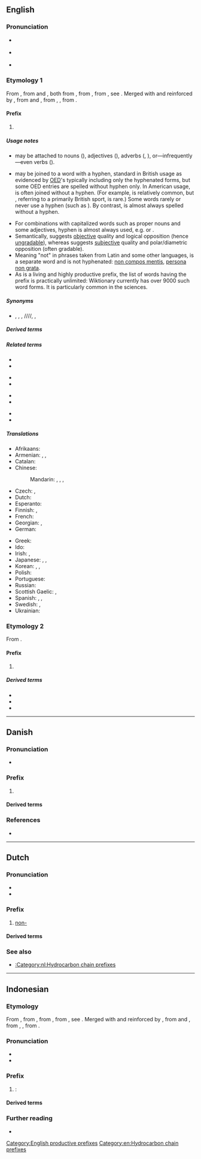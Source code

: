{{also|non|nón|nőn|Non.}}
==English==

===Pronunciation===
* {{a|RP}} {{IPA|en|/ˈnɒn/}}
* {{a|GA}} {{IPA|en|/ˈnɑn/}}
* {{audio|en|En-us-non.ogg|Audio (US)}}

===Etymology 1===
From {{inh|en|enm|non-|t=not, lack of, failure to}}, from {{der|en|enm|non|t=no, not any; not, not at all|lit=none}} and {{der|en|ang|nān-|pos=prefix}}, both from {{der|en|ang|nān|t=no, not any}}, from {{der|en|gmw-pro|*nain}}, from {{der|en|gem-pro|*nainaz|t=none, nought, zero}}, see {{m|en|none}}. Merged with and reinforced by {{inh|en|enm|non-|t=not}}, from {{der|en|fro|non-}} and {{der|en|ML.|nōn|t=not}}, from {{der|en|itc-ola|noinu}}, {{m|la|noinom}}, from {{m|la|ne oinom||not one}}.

====Prefix====
{{en-prefix}}

# {{non-gloss definition|Used in the sense of {{m|en|no}} or {{m|en|none}}, to show lack of or failure to perform; or in the sense of {{m|en|not}}, to negate the meaning of the word to which it is prefixed.}}
#: {{m|en|nonpayment|'''non'''payment|lack of payment, failure to pay}}
#: {{m|en|nonaggressive|'''non'''aggressive|t=not aggressive}}

=====Usage notes=====
* {{m|en||Non-}} may be attached to nouns ({{l|en|nonspace}}), adjectives ({{l|en|nonaggressive}}), adverbs ({{l|en|nonaggressively}}, {{l|en|nonstop}}), or—infrequently—even verbs ({{l|en|nontender}}).
* {{m|en||Non-}} may be joined to a word with a hyphen, standard in British usage as evidenced by [[OED]]'s typically including only the hyphenated forms, but some OED entries are spelled without hyphen only. In American usage, {{m|en||non-}} is often joined without a hyphen. (For example, {{m|en|nonbaseball}} is relatively common, but {{m|en|noncricket}}, referring to a primarily British sport, is rare.) Some {{m|en||non-}} words rarely or never use a hyphen (such as {{m|en|nonentity}}). By contrast, {{m|en|un-}} is almost always spelled without a hyphen.
* For combinations with capitalized words such as proper nouns and some adjectives, hyphen is almost always used, e.g. {{m|en|non-Aristotelian}} or {{m|en|non-English}}.
* Semantically, {{m|en||non-}} suggests [[objective]] quality and logical opposition (hence [[ungradable]]), whereas {{m|en|un-}} suggests [[subjective]] quality and polar/diametric opposition (often gradable).
* Meaning "not" in phrases taken from Latin and some other languages, {{m|en|non}} is a separate word and is not hyphenated: [[non compos mentis]], [[persona non grata]].
* As {{m|en||non-}} is a living and highly productive prefix, the list of words having the prefix {{m|en||non-}} is practically unlimited: Wiktionary currently has over 9000 such word forms. It is particularly common in the sciences.

=====Synonyms=====
* {{sense|not}} {{l|en|a-}}, {{l|en|an-}}, {{l|en|dys-}}, {{l|en|i-}}/{{l|en|il-}}/{{l|en|im-}}/{{l|en|in-}}/{{l|en|ir-}}, {{l|en|mal-}}, {{l|en|un-}}

=====Derived terms=====
{{prefixsee|en}}

=====Related terms=====
{{rel-top4}}
* {{l|en|an-}}
* {{l|en|anti-}}
{{rel-mid4}}
* {{l|en|in-}}
* {{l|en|no}}
{{rel-mid4}}
* {{l|en|non}}
* {{l|en|none}}
{{rel-mid4}}
* {{l|en|not}}
* {{l|en|un-}}
{{rel-bottom}}

=====Translations=====
{{trans-top|not}}
* Afrikaans: {{t|af|nie-}}
* Armenian: {{t+|hy|ոչ}}, {{t|hy|չ-}}, {{t|hy|ան-}}
* Catalan: {{t+|ca|no-}}
* Chinese:
*: Mandarin: {{t+|cmn|不|tr=bù-|sc=Hani}}, {{t+|cmn|非|tr=fēi-|sc=Hani}}, {{t+|cmn|無|sc=Hani}}, {{t+|cmn|无|tr=wú-|sc=Hani}}
* Czech: {{t+|cs|ne-}}, {{t|cs|mimo-}}
* Dutch: {{t|nl|niet-}}
* Esperanto: {{t|eo|ne-}}
* Finnish: {{t+|fi|ei-}}, {{t+|fi|epä-}}
* French: {{t+|fr|non-}}
* Georgian: {{t|ka|არა-}}, {{t|ka|არ-}}
* German: {{t+|de|nicht-}}
{{trans-mid}}
* Greek: {{t+|el|μη}}
* Ido: {{t|io|ne-}}
* Irish: {{t|ga|mí-}}, {{t|ga|neamh-}}
* Japanese: {{t+|ja|非|tr=hi-|sc=Jpan}}, {{t+|ja|不|tr=fu-|sc=Jpan}}, {{t+|ja|無|tr=mu-|sc=Jpan}}
* Korean: {{t+|ko|불(不)}}, {{t+|ko|비(非)}}, {{t+|ko|무(無)}}
* Polish: {{t+|pl|nie-}}
* Portuguese: {{t+|pt|não|alt=não-}}
* Russian: {{t+|ru|не|alt=не-}}
* Scottish Gaelic: {{t|gd|mì-}}, {{t|gd|neo-}}
* Spanish: {{t+|es|no}}, {{t+|es|des-}}, {{t+|es|in-}}
* Swedish: {{t+|sv|icke-}}, {{t+|sv|o-}}
* Ukrainian: {{t+|uk|не|alt=не-}}
{{trans-bottom}}

===Etymology 2===
From {{uder|en|la|nona||nine}}.

====Prefix====
{{en-prefix}}

# {{form of|en|[[prevocalic]] form|nona-}}

=====Derived terms=====
* {{l|en|nonad}}
* {{l|en|nonet}}
* {{l|en|nonuplet}}

[[Category:English productive prefixes]]
[[Category:en:Hydrocarbon chain prefixes]]

----

==Danish==

===Pronunciation===
* {{IPA|da|/ˈnʌn/|/ˈnʌnˀ/|/nʌnˈ/}}

===Prefix===
{{head|da|prefix}}

# {{l|en|non-}}

====Derived terms====
{{prefixsee|da}}

===References===
* {{R:DDO}}

----

==Dutch==

===Pronunciation===
* {{IPA|nl|/noːn/}}
* {{audio|nl|Nl-non-.ogg|Audio}}

===Prefix===
{{head|nl|prefix}}

# {{lb|nl|hydrocarbon chain prefix}} [[#English|non-]]

====Derived terms====
{{prefixsee|nl}}

===See also===
* [[:Category:nl:Hydrocarbon chain prefixes]]

----

==Indonesian==

===Etymology===
From {{bor|id|en|non-}}, from {{der|id|enm|non-|t=not, lack of, failure to}}, from {{der|id|enm|non|t=no, not any; not, not at all|lit=none}}, from {{der|id|ang|nān|t=no, not any}}, see {{m|en|none}}. Merged with and reinforced by {{der|id|enm|non-|t=not}}, from {{der|id|fro|non-}} and {{der|id|ML.|nōn|t=not}}, from {{der|id|itc-ola|noinu}}, {{m|la|noinom}}, from {{m|la|ne oinom||not one}}.

===Pronunciation===
* {{IPA|id|[ˈnɔn]}}
* {{hyphenation|id|non}}

===Prefix===
{{head|id|prefix}}

# {{l|en|non-}}: {{non-gloss definition|Used in the sense of {{m|en|no}} or {{m|en|none}}, to show lack of or failure to perform; or in the sense of {{m|en|not}}, to negate the meaning of the word to which it is prefixed.}}

====Derived terms====
{{prefixsee|id}}

===Further reading===
* {{R:KBBI Daring}}